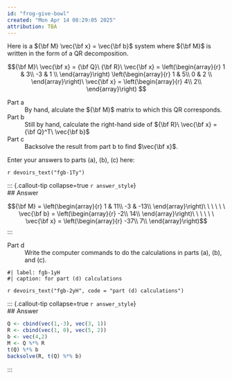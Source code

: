 ```yaml
---
id: "frog-give-bowl"
created: "Mon Apr 14 08:29:05 2025"
attribution: TBA
---
```


Here is a ${\bf M} \vec{\bf x} = \vec{\bf b}$ system where ${\bf M}$ is written in the form of a QR decomposition.

$${\bf M}\ \vec{\bf x} =
{\bf Q}\ {\bf R}\ \vec{\bf x} = 
\left(\begin{array}{r} 
1 & 3\\ 
-3 & 1 \\ 
\end{array}\right) 
\left(\begin{array}{r} 
1 & 5\\ 
0 & 2 \\ 
\end{array}\right)\ \vec{\bf x} =
\left(\begin{array}{r} 
4\\ 
2\\ 
\end{array}\right)
$$

Part a
: By hand, alculate the ${\bf M}$ matrix to which this QR corresponds.

Part b
: Still by hand, calculate the right-hand side of ${\bf R}\ \vec{\bf x} = {\bf Q}^T\  \vec{\bf b}$

Part c
: Backsolve the result from part b to find $\vec{\bf x}$.

Enter your answers to parts (a), (b), (c) here:

`r devoirs_text("fgb-1Ty")`

::: {.callout-tip collapse=true `r answer_style`}  
## Answer

$${\bf M} = \left(\begin{array}{r} 
1 & 11\\ 
-3 & -13\\ 
\end{array}\right)\ \ \ \ \ \ \vec{\bf b} = \left(\begin{array}{r} 
-2\\ 
14\\ 
\end{array}\right)\ \ \ \ \ \ \vec{\bf x} = 
\left(\begin{array}{r} 
-37\\ 
7\\ 
\end{array}\right)$$
:::

Part d
: Write the computer commands to do the calculations in parts (a), (b), and (c).

```webr-r
#| label: fgb-1yH
#| caption: for part (d) calculations

```

`r devoirs_text("fgb-2yH", code = "part (d) calculations")`

::: {.callout-tip collapse=true `r answer_style`}  
## Answer

```r
Q <- cbind(vec(1,-3), vec(3, 1))
R <- cbind(vec(1, 0), vec(5, 2))
b <- vec(4,2)
M <- Q %*% R
t(Q) %*% b
backsolve(R, t(Q) %*% b)
```
:::
